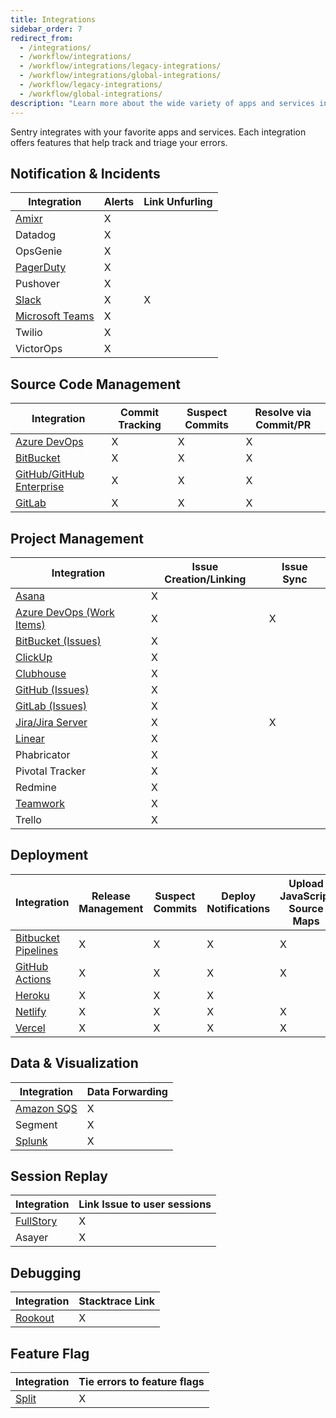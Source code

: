 ```yaml
---
title: Integrations
sidebar_order: 7
redirect_from:
  - /integrations/
  - /workflow/integrations/
  - /workflow/integrations/legacy-integrations/
  - /workflow/integrations/global-integrations/
  - /workflow/legacy-integrations/
  - /workflow/global-integrations/
description: "Learn more about the wide variety of apps and services integrated with Sentry."
---
```


Sentry integrates with your favorite apps and services. Each integration offers features that help track and triage your errors.

## Notification & Incidents

| Integration                                   | Alerts | Link Unfurling |
| --------------------------------------------- | ------ | -------------- |
| [Amixr](/product/integrations/third-party-integrations/amixr/)         | X      |                |
| Datadog                                       | X      |                |
| OpsGenie                                      | X      |                |
| [PagerDuty](/product/integrations/third-party-integrations/pagerduty/) | X      |                |
| Pushover                                      | X      |                |
| [Slack](/product/integrations/third-party-integrations/slack/)         | X      | X              |
| [Microsoft Teams](/product/integrations/third-party-integrations/msteams/) | X      |                |
| Twilio                                        | X      |                |
| VictorOps                                     | X      |                |

## Source Code Management

| Integration                                               | Commit Tracking | Suspect Commits | Resolve via Commit/PR |
| --------------------------------------------------------- | --------------- | --------------- | --------------------- |
| [Azure DevOps](/product/integrations/third-party-integrations/azure-devops/)       | X               | X               | X                     |
| [BitBucket](/product/integrations/third-party-integrations/bitbucket/)             | X               | X               | X                     |
| [GitHub/GitHub Enterprise](/product/integrations/third-party-integrations/github/) | X               | X               | X                     |
| [GitLab](/product/integrations/third-party-integrations/gitlab/)                   | X               | X               | X                     |

## Project Management

| Integration                                                      | Issue Creation/Linking | Issue Sync |
| ---------------------------------------------------------------- | ---------------------- | ---------- |
| [Asana](/product/integrations/third-party-integrations/asana/)                            | X                      |            |
| [Azure DevOps (Work Items)](/product/integrations/third-party-integrations/azure-devops/) | X                      | X          |
| [BitBucket (Issues)](/product/integrations/third-party-integrations/bitbucket/)           | X                      |            |
| [ClickUp](/product/integrations/third-party-integrations/clickup/)                        | X                      |            |
| [Clubhouse](/product/integrations/third-party-integrations/clubhouse/)                    | X                      |            |
| [GitHub (Issues)](/product/integrations/third-party-integrations/github/)                 | X                      |            |
| [GitLab (Issues)](/product/integrations/third-party-integrations/gitlab/)                 | X                      |            |
| [Jira/Jira Server](/product/integrations/third-party-integrations/jira/)                  | X                      | X          |
| [Linear](/product/integrations/third-party-integrations/linear/)                          | X                      |            |
| Phabricator                                                      | X                      |            |
| Pivotal Tracker                                                  | X                      |            |
| Redmine                                                          | X                      |            |
| [Teamwork](/product/integrations/third-party-integrations/teamwork/)                      | X                      |            |
| Trello                                                           | X                      |            |

## Deployment

| Integration                                                                      | Release Management | Suspect Commits | Deploy Notifications | Upload JavaScript Source Maps |
| -------------------------------------------------------------------------------- | ------------------ | --------------- | -------------------- | ----------------------------- |
| [Bitbucket Pipelines](/product/releases/release-automation/bitbucket-pipelines/) | X                  | X               | X                    | X                             |
| [GitHub Actions](/product/releases/release-automation/github-actions/)           | X                  | X               | X                    | X                             |
| [Heroku](/product/integrations/third-party-integrations/heroku/)                                                                           | X                  | X               | X                    |                               |
| [Netlify](/product/releases/release-automation/netlify/)                         | X                  | X               | X                    | X                             |
| [Vercel](/product/integrations/third-party-integrations/vercel/)                                          | X                  | X               | X                    | X                             |

## Data & Visualization

| Integration                                     | Data Forwarding |
| ----------------------------------------------- | --------------- |
| [Amazon SQS](/product/integrations/third-party-integrations/amazon-sqs/) | X               |
| Segment                                         | X               |
| [Splunk](/product/integrations/third-party-integrations/splunk/)         | X               |

## Session Replay

| Integration                                                  | Link Issue to user sessions |
| ------------------------------------------------------------ | --------------------------- |
| [FullStory](https://www.npmjs.com/package/@sentry/fullstory) | X                           |
| Asayer                                                       | X                           |

## Debugging

| Integration                               | Stacktrace Link |
| ----------------------------------------- | --------------- |
| [Rookout](/product/integrations/third-party-integrations/rookout/) | X               |

## Feature Flag

| Integration                           | Tie errors to feature flags |
| ------------------------------------- | --------------------------- |
| [Split](/product/integrations/third-party-integrations/split/) | X                           |

